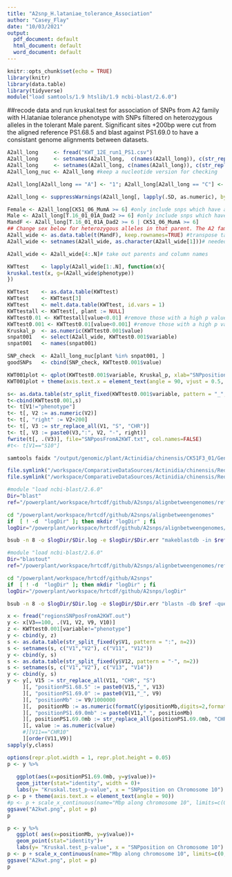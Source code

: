 ```yaml
---
title: "A2snp_H.lataniae_tolerance_Association"
author: "Casey_Flay"
date: "10/03/2021"
output:
  pdf_document: default
  html_document: default
  word_document: default
---
```


```r
knitr::opts_chunk$set(echo = TRUE)
library(knitr)
library(data.table)
library(tidyverse)
module("load samtools/1.9 htslib/1.9 ncbi-blast/2.6.0")
```

##recode data and run kruskal.test for association of SNPs from A2 family with H.lataniae tolerance phenotype with SNPs filtered on heterozygous alleles in the tolerant Male parent. Significant sites +200bp were cut from the aligned reference PS1.68.5 and blast against PS1.69.0 to have a consistant genome alignments between datasets.
```r
A2all_long     <- fread("KWT_12E_run1_PS1.csv")
A2all_long     <- setnames(A2all_long,  c(names(A2all_long)), c(str_replace_all(names(A2all_long), ":", "_") ))
A2all_long     <- setnames(A2all_long, c(names(A2all_long)), c(str_replace_all(names(A2all_long), "-", "_") ))
A2all_long_nuc <- A2all_long #keep a nucleotide version for checking

A2all_long[A2all_long == "A"] <- "1"; A2all_long[A2all_long == "C"] <- "2"; A2all_long[A2all_long == "T"] <- "3"; A2all_long[A2all_long == "G"] <- "4"; A2all_long[A2all_long == "N"] <- "5"; A2all_long[A2all_long == "K"] <- "6"; A2all_long[A2all_long == "R"] <- "7"; A2all_long[A2all_long == "Y"] <- "8"; A2all_long[A2all_long == "W"] <- "9"; A2all_long[A2all_long == "M"] <- "10"; A2all_long[A2all_long == "S"] <- "11"; A2all_long[A2all_long == "Sus"] <- "21"; A2all_long[A2all_long == "Tol"] <- "20" #recode to numeric for data checking and heterozygous filter for appropriate parent

A2all_long <- suppressWarnings(A2all_long[, lapply(.SD, as.numeric), by=plant]) #change column data class to numeric for numeric filter

Female <- A2all_long[CK51_06_MumA >= 6] #only include snps which have a heterozygous parent at that SNP site
Male <- A2all_long[T.16_01_01A_Dad2 >= 6] #only include snps which have a heterozygous parent at that SNP site
MandF <- A2all_long[T.16_01_01A_Dad2 >= 6 | CK51_06_MumA >= 6]
## Change sex below for heterozygous alleles in that parent. The A2 family male is the parent of most interest as it carries tolerance. Female is used as a check.
A2all_wide <- as.data.table(t(MandF), keep.rownames=TRUE) #transpose table to wide format for KWT
A2all_wide <- setnames(A2all_wide, as.character(A2all_wide[1]))# needed as character for KWT.

A2all_wide <- A2all_wide[4:.N]# take out parents and column names

KWTtest    <- lapply(A2all_wide[1:.N], function(x){
kruskal.test(x, g=(A2all_wide$phenotype))
})

KWTtest    <- as.data.table(KWTtest)
KWTtest    <- KWTtest[3]
KWTtest    <- melt.data.table(KWTtest, id.vars = 1)
KWTtestall <- KWTtest[, plant := NULL]
KWTtest0.01 <- KWTtestall[value<0.01] #remove those with a high p value
KWTtest0.001 <- KWTtest0.01[value<0.001] #remove those with a high p value
Kruskal_p  <- as.numeric(KWTtest0.001$value)
snpat001   <- select(A2all_wide, KWTtest0.001$variable)
snpat001   <- names(snpat001)

SNP_check  <- A2all_long_nuc[plant %in% snpat001, ]
goodSNPs   <- cbind(SNP_check, KWTtest0.001$value)

KWT001plot <- qplot(KWTtest0.001$variable, Kruskal_p, xlab="SNPposition", ylab ="Kruskal.test_p-value")
KWT001plot + theme(axis.text.x = element_text(angle = 90, vjust = 0.5, hjust=1))# these positions are for Red5_PS1.68.5 see below for PS 1.69.0
```

```r
s<- as.data.table(str_split_fixed(KWTtest0.001$variable, pattern = "_", n=2))
t<-cbind(KWTtest0.001,s)
t<- t[V1!="phenotype"]
t<- t[, V2 := as.numeric(V2)]
t<- t[, "right" := V2+200]
t<- t[, V3 := str_replace_all(V1, "S", "CHR")]
t<- t[, V3 := paste0(V3,":", V2, "-", right)]
fwrite(t[, .(V3)], file="SNPposFromA2KWT.txt", col.names=FALSE)
#t<- t[V1=="S10"]
```

```bash
samtools faidx "/output/genomic/plant/Actinidia/chinensis/CK51F3_01/Genome/Assembly/PS1/1.68.5/AllChromosomes/PS1.1.68.5.fasta" -r "SNPposFromA2KWT.txt" -o "regionsSNPposFromA2KWT.fasta"
```

```r
file.symlink("/workspace/ComparativeDataSources/Actinidia/chinensis/Red5_PS1_1.69.0/GCA_003024255.1_Red5_PS1_1.69.0/GCA_003024255.1_Red5_PS1_1.69.0_genomic.fna", "/powerplant/workspace/hrtcdf/github/A2snps/alignbetweengenomes/reflink")
file.symlink("/workspace/ComparativeDataSources/Actinidia/chinensis/Red5_PS1_1.69.0/GCA_003024255.1_Red5_PS1_1.69.0/GCA_003024255.1_Red5_PS1_1.69.0_genomic.fna.fai", "/powerplant/workspace/hrtcdf/github/A2snps/alignbetweengenomes/reflink")
```

```bash
#module "load ncbi-blast/2.6.0"
Dir="blast"
ref="/powerplant/workspace/hrtcdf/github/A2snps/alignbetweengenomes/reflink/GCA_003024255.1_Red5_PS1_1.69.0_genomic.fna"

cd "/powerplant/workspace/hrtcdf/github/A2snps/alignbetweengenomes"
if  [ ! -d  "logDir" ]; then mkdir "logDir" ; fi
logDir="/powerplant/workspace/hrtcdf/github/A2snps/alignbetweengenomes/logDir"

bsub -n 8 -o $logDir/$Dir.log -e $logDir/$Dir.err "makeblastdb -in $ref -input_type fasta -dbtype nucl -title Red5_PS1_1.69.0"
```

```bash
#module "load ncbi-blast/2.6.0"
Dir="blastout"
ref="/powerplant/workspace/hrtcdf/github/A2snps/alignbetweengenomes/reflink/GCA_003024255.1_Red5_PS1_1.69.0_genomic.fna"

cd "/powerplant/workspace/hrtcdf/github/A2snps"
if  [ ! -d  "logDir" ]; then mkdir "logDir" ; fi
logDir="/powerplant/workspace/hrtcdf/github/A2snps/logDir"

bsub -n 8 -o $logDir/$Dir.log -e $logDir/$Dir.err "blastn -db $ref -query regionsSNPposFromA2KWT.fasta -out regionsSNPposFromA2KWT.out -evalue 1e-6 -outfmt 6"
```

```r
x <- fread("regionsSNPposFromA2KWT.out")
y <- x[V3==100, .(V1, V2, V9, V10)]
z <- KWTtest0.001[variable!="phenotype"]
y <- cbind(y, z)
s <- as.data.table(str_split_fixed(y$V1, pattern = ":", n=2))
s <- setnames(s, c("V1","V2"), c("V11", "V12"))
y <- cbind(y, s)
s <- as.data.table(str_split_fixed(y$V12, pattern = "-", n=2))
s <- setnames(s, c("V1","V2"), c("V13", "V14"))
y <- cbind(y, s)
y <- y[, V15 := str_replace_all(V11, "CHR", "S")
     ][, "positionPS1.68.5" := paste0(V15,"_", V13)
     ][, "positionPS1.69.0" := paste0(V11,"_", V9)
     ][, "positionMb" := V9/1000000
     ][,  positionMb := as.numeric(formatC(y$positionMb,digits=2,format="f"))
     ][, "positionPS1.69.0mb" := paste0(V11,"_", positionMb)
     ][, positionPS1.69.0mb := str_replace_all(positionPS1.69.0mb, "CHR", "Chr")
     ][, value := as.numeric(value)
     #][V11=="CHR10"
     ][order(V11,V9)]
sapply(y,class)
```

```r
options(repr.plot.width = 1, repr.plot.height = 0.05)
p <- y %>%
   
   ggplot(aes(x=positionPS1.69.0mb, y=y$value))+ 
   geom_jitter(stat="identity", width = 0)+
   labs(y= "Kruskal.test_p-value", x = "SNPposition on Chromosome 10")
p <- p + theme(axis.text.x = element_text(angle = 90))
#p <- p + scale_x_continuous(name="Mbp along chromosome 10", limits=c(0, 20))
ggsave("A2kwt.png", plot = p)
p
```
```r
p <- y %>%
   ggplot( aes(x=positionMb, y=y$value))+ 
   geom_point(stat="identity")+
   labs(y= "Kruskal.test_p-value", x = "SNPposition on Chromosome 10")
p <- p + scale_x_continuous(name="Mbp along chromosome 10", limits=c(0, 20))
ggsave("A2kwt.png", plot = p)
p
```


